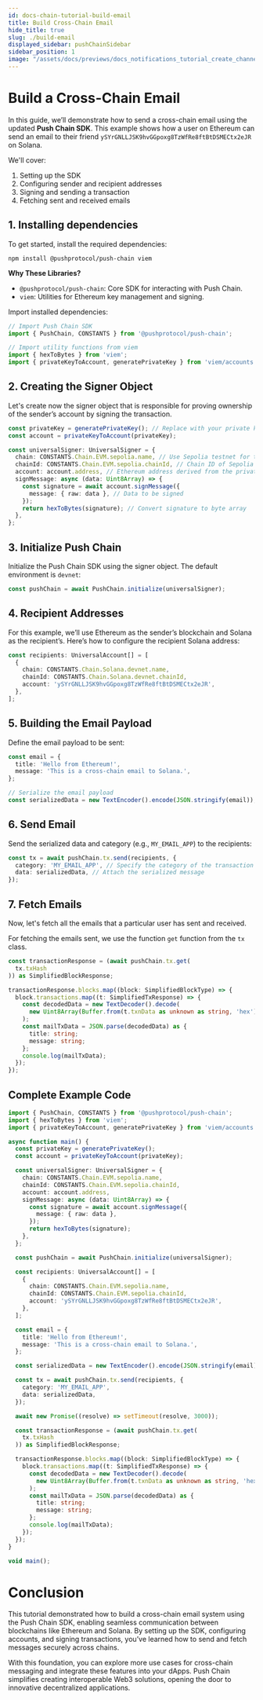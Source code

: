 ```yaml
---
id: docs-chain-tutorial-build-email
title: Build Cross-Chain Email
hide_title: true
slug: ./build-email
displayed_sidebar: pushChainSidebar
sidebar_position: 1
image: "/assets/docs/previews/docs_notifications_tutorial_create_channel--creating_your_channel.png"
---
```


# Build a Cross-Chain Email

In this guide, we’ll demonstrate how to send a cross-chain email using the updated **Push Chain SDK**. This example shows how a user on Ethereum can send an email to their friend `ySYrGNLLJSK9hvGGpoxg8TzWfRe8ftBtDSMECtx2eJR` on Solana.

We'll cover:
1. Setting up the SDK
2. Configuring sender and recipient addresses
3. Signing and sending a transaction
4. Fetching sent and received emails


<head>
  <title>{`Cross-Chain Email | Tutorial | Push Chain | Push Documentation`}</title>
</head>

## 1. Installing dependencies

To get started, install the required dependencies:

```shell
npm install @pushprotocol/push-chain viem
```

**Why These Libraries?**

-	`@pushprotocol/push-chain`: Core SDK for interacting with Push Chain.
-	`viem`: Utilities for Ethereum key management and signing.

Import installed dependencies:

```typescript
// Import Push Chain SDK
import { PushChain, CONSTANTS } from '@pushprotocol/push-chain';

// Import utility functions from viem
import { hexToBytes } from 'viem';
import { privateKeyToAccount, generatePrivateKey } from 'viem/accounts';
```

## 2. Creating the Signer Object

Let's create now the signer object that is responsible for proving ownership of the sender’s account by signing the transaction.

```typescript
const privateKey = generatePrivateKey(); // Replace with your private key
const account = privateKeyToAccount(privateKey);

const universalSigner: UniversalSigner = {
  chain: CONSTANTS.Chain.EVM.sepolia.name, // Use Sepolia testnet for this example
  chainId: CONSTANTS.Chain.EVM.sepolia.chainId, // Chain ID of Sepolia
  account: account.address, // Ethereum address derived from the private key
  signMessage: async (data: Uint8Array) => {
    const signature = await account.signMessage({
      message: { raw: data }, // Data to be signed
    });
    return hexToBytes(signature); // Convert signature to byte array
  },
};
```

## 3. Initialize Push Chain

Initialize the Push Chain SDK using the signer object. The default environment is `devnet`:

```typescript
const pushChain = await PushChain.initialize(universalSigner);
```

## 4. Recipient Addresses

For this example, we’ll use Ethereum as the sender’s blockchain and Solana as the recipient’s. Here’s how to configure the recipient Solana address:

```typescript
const recipients: UniversalAccount[] = [
  {
    chain: CONSTANTS.Chain.Solana.devnet.name,
    chainId: CONSTANTS.Chain.Solana.devnet.chainId,
    account: 'ySYrGNLLJSK9hvGGpoxg8TzWfRe8ftBtDSMECtx2eJR',
  },
];
```

## 5. Building the Email Payload

Define the email payload to be sent:

```typescript
const email = {
  title: 'Hello from Ethereum!',
  message: 'This is a cross-chain email to Solana.',
};

// Serialize the email payload
const serializedData = new TextEncoder().encode(JSON.stringify(email));
```

## 6. Send Email

Send the serialized data and category (e.g., `MY_EMAIL_APP`) to the recipients:

```typescript
const tx = await pushChain.tx.send(recipients, {
  category: 'MY_EMAIL_APP', // Specify the category of the transaction
  data: serializedData, // Attach the serialized message
});
```

## 7. Fetch Emails

Now, let's fetch all the emails that a particular user has sent and received.

For fetching the emails sent, we use the function `get` function from the `tx` class.

```typescript
const transactionResponse = (await pushChain.tx.get(
  tx.txHash
)) as SimplifiedBlockResponse;

transactionResponse.blocks.map((block: SimplifiedBlockType) => {
  block.transactions.map((t: SimplifiedTxResponse) => {
    const decodedData = new TextDecoder().decode(
      new Uint8Array(Buffer.from(t.txnData as unknown as string, 'hex'))
    );
    const mailTxData = JSON.parse(decodedData) as {
      title: string;
      message: string;
    };
    console.log(mailTxData);
  });
});
```

## Complete Example Code

```typescript
import { PushChain, CONSTANTS } from '@pushprotocol/push-chain';
import { hexToBytes } from 'viem';
import { privateKeyToAccount, generatePrivateKey } from 'viem/accounts';

async function main() {
  const privateKey = generatePrivateKey();
  const account = privateKeyToAccount(privateKey);

  const universalSigner: UniversalSigner = {
    chain: CONSTANTS.Chain.EVM.sepolia.name,
    chainId: CONSTANTS.Chain.EVM.sepolia.chainId,
    account: account.address,
    signMessage: async (data: Uint8Array) => {
      const signature = await account.signMessage({
        message: { raw: data },
      });
      return hexToBytes(signature);
    },
  };

  const pushChain = await PushChain.initialize(universalSigner);

  const recipients: UniversalAccount[] = [
    {
      chain: CONSTANTS.Chain.EVM.sepolia.name,
      chainId: CONSTANTS.Chain.EVM.sepolia.chainId,
      account: 'ySYrGNLLJSK9hvGGpoxg8TzWfRe8ftBtDSMECtx2eJR',
    },
  ];

  const email = {
    title: 'Hello from Ethereum!',
    message: 'This is a cross-chain email to Solana.',
  };

  const serializedData = new TextEncoder().encode(JSON.stringify(email));

  const tx = await pushChain.tx.send(recipients, {
    category: 'MY_EMAIL_APP',
    data: serializedData,
  });

  await new Promise((resolve) => setTimeout(resolve, 3000));

  const transactionResponse = (await pushChain.tx.get(
    tx.txHash
  )) as SimplifiedBlockResponse;

  transactionResponse.blocks.map((block: SimplifiedBlockType) => {
    block.transactions.map((t: SimplifiedTxResponse) => {
      const decodedData = new TextDecoder().decode(
        new Uint8Array(Buffer.from(t.txnData as unknown as string, 'hex'))
      );
      const mailTxData = JSON.parse(decodedData) as {
        title: string;
        message: string;
      };
      console.log(mailTxData);
    });
  });
}

void main();
```

# Conclusion

This tutorial demonstrated how to build a cross-chain email system using the Push Chain SDK, enabling seamless communication between blockchains like Ethereum and Solana. By setting up the SDK, configuring accounts, and signing transactions, you’ve learned how to send and fetch messages securely across chains.

With this foundation, you can explore more use cases for cross-chain messaging and integrate these features into your dApps. Push Chain simplifies creating interoperable Web3 solutions, opening the door to innovative decentralized applications. 

